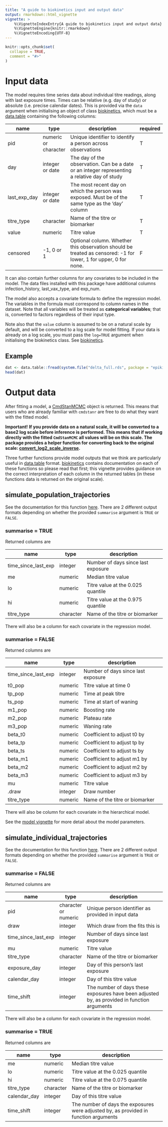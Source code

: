 ```yaml
---
title: "A guide to biokinetics input and output data"
output: rmarkdown::html_vignette
vignette: >
    %\VignetteIndexEntry{A guide to biokinetics input and output data}
    %\VignetteEngine{knitr::rmarkdown}
    %\VignetteEncoding{UTF-8}
---
```


```r
knitr::opts_chunk$set(
  collapse = TRUE,
  comment = "#>"
)
```

# Input data

The model requires time series data about individual titre readings, along with last exposure times. Times can be relative (e.g. day of study) or absolute (i.e. precise calendar dates).
This is provided via the `data` argument when initialising an object of class [biokinetics](../reference/biokinetics.html), which must be a [data.table](https://rdatatable.gitlab.io/data.table/reference/data.table.html) containing the following columns:

| name         | type                 | description                                                                                | required |
|--------------|----------------------|--------------------------------------------------------------------------------------------| -------- |
| pid          | numeric or character | Unique identifier to identify a person across observations                                 | T|
| day          | integer or date      | The day of the observation. Can be a date or an integer representing a relative day of study | T|
| last_exp_day | integer or date      | The most recent day on which the person was exposed. Must be of the same type as the 'day' column | T|
| titre_type   | character            | Name of the titre or biomarker                                                             | T|
| value        | numeric              | Titre value                                                                                | T|
| censored     | -1, 0 or 1           | Optional column. Whether this observation should be treated as censored: -1 for lower, 1 for upper, 0 for none. | F|

It can also contain further columns for any covariates to be included in the model. The data files installed with this package have additional columns infection_history, last_vax_type, and exp_num.

The model also accepts a covariate formula to define the regression model. The variables in the formula must correspond to column names in the dataset. Note that all variables will be treated as **categorical variables**; that is, converted to factors regardless of their input type.

Note also that the `value` column is assumed to be on a natural scale by default, and will be converted to a log scale for model fitting. If your data
is already on a log scale, you must pass the `log=TRUE` argument when initialising the biokinetics class. See [biokinetics](../reference/biokinetics.html).

## Example

```r
dat <- data.table::fread(system.file("delta_full.rds", package = "epikinetics"))
head(dat)
```

# Output data

After fitting a model, a [CmdStanMCMC](https://mc-stan.org/cmdstanr/reference/CmdStanMCMC.html) object is returned. This means
that users who are already familiar with `cmdstanr` are free to do what they want with the fitted model.

**Important!**
**If you provide data on a natural scale, it will be converted to a base2 log scale before inference is performed. This means that if working
directly with the fitted `CmdStanMCMC` all values will be on this scale. The package provides a helper function for converting
back to the original scale: [convert_log2_scale_inverse](../reference/convert_log2_scale_inverse.html).**

Three further functions provide model outputs that we think are particularly useful in [data.table](https://rdatatable.gitlab.io/data.table/reference/data.table.html) format.
[biokinetics](../reference/biokinetics.html) contains documentation on each of these functions so please read that first; this vignette provides
guidance on the correct interpretation of each column in the returned tables (in these functions data is returned on the original scale).

## simulate_population_trajectories

See the documentation for this function [here](../reference/biokinetics.html#method-simulate-population-trajectories).
There are 2 different output formats depending on whether the provided `summarise` argument is `TRUE` or `FALSE`.

### summarise = TRUE

Returned columns are

| name                | type       | description                                                                                   |
|---------------------|------------|-----------------------------------------------------------------------------------------------|
| time_since_last_exp | integer    | Number of days since last exposure                                                            |
| me                  | numeric    | Median titre value                                                                            |
| lo                  | numeric    | Titre value at the 0.025 quantile                                                             |
| hi                  | numeric    | Titre value at the 0.975 quantile                                                             |
| titre_type          | character  | Name of the titre or biomarker                                                                |

There will also be a column for each covariate in the regression model.

### summarise = FALSE

Returned columns are

| name                | type    | description                        |
|---------------------|---------|------------------------------------|
| time_since_last_exp | integer | Number of days since last exposure |
| t0_pop              | numeric | Titre value at time 0              |
| tp_pop              | numeric | Time at peak titre                 |
| ts_pop              | numeric | Time at start of waning            |
| m1_pop              | numeric | Boosting rate                      |
| m2_pop              | numeric | Plateau rate                       |
| m3_pop              | numeric | Waning rate                        |
| beta_t0             | numeric | Coefficient to adjust t0 by        |
| beta_tp             | numeric | Coefficient to adjust tp by        |
| beta_ts             | numeric | Coefficient to adjust ts by        |
| beta_m1             | numeric | Coefficient to adjust m1 by        |
| beta_m2             | numeric | Coefficient to adjust m2 by        |
| beta_m3             | numeric | Coefficient to adjust m3 by        |
| mu                  | numeric | Titre value                        |
| .draw               | integer | Draw number                        |
| titre_type          | numeric | Name of the titre or biomarker     |

There will also be column for each covariate in the hierarchical model.

See the [model vignette](../article/model.html) for more detail about the model
parameters.

## simulate_individual_trajectories

See the documentation for this function [here](../reference/biokinetics.html#method-simulate-individual-trajectories).
There are 2 different output formats depending on whether the provided `summarise` argument is `TRUE` or `FALSE`.

### summarise = FALSE

Returned columns are

| name                | type                 | description                                                                                 |
|---------------------|----------------------|---------------------------------------------------------------------------------------------|
| pid                 | character or numeric | Unique person identifier as provided in input data                                          |
| draw                | integer              | Which draw from the fits this is                                                            |
| time_since_last_exp | integer              | Number of days since last exposure                                                          |
| mu                  | numeric              | Titre value                                                                                 |
| titre_type          | character            | Name of the titre or biomarker                                                              |
| exposure_day        | integer              | Day of this person's last exposure                                                          |
| calendar_day        | integer              | Day of this titre value                                                                     |
| time_shift          | integer              | The number of days these exposures have been adjusted by, as provided in function arguments |

There will also be a column for each covariate in the regression model.

### summarise = TRUE

Returned columns are

| name         | type      | description                                                                          |
|--------------|-----------|--------------------------------------------------------------------------------------|
| me           | numeric   | Median titre value                                                                   |
| lo           | numeric   | Titre value at the 0.025 quantile                                                    |
| hi           | numeric   | Titre value at the 0.075 quantile                                                    |
| titre_type   | character | Name of the titre or biomarker                                                       |
| calendar_day | integer   | Day of this titre value                                                              |
| time_shift   | integer   | The number of days the exposures were adjusted by, as provided in function arguments |


